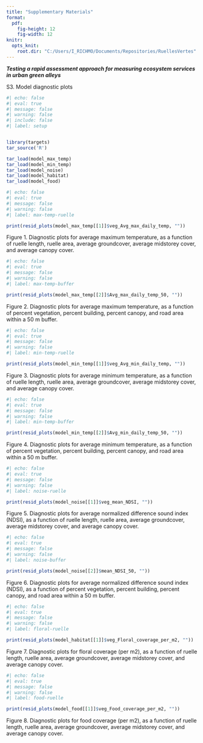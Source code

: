 ```yaml
---
title: "Supplementary Materials"
format:
  pdf:
    fig-height: 12
    fig-width: 12
knitr:
  opts_knit:
    root.dir: "C:/Users/I_RICHMO/Documents/Repositories/RuellesVertes"
---
```


***Testing a rapid assessment approach for measuring ecosystem services in urban green alleys***

S3. Model diagnostic plots

```r
#| echo: false
#| eval: true
#| message: false
#| warning: false
#| include: false
#| label: setup


library(targets)
tar_source('R')

tar_load(model_max_temp)
tar_load(model_min_temp)
tar_load(model_noise)
tar_load(model_habitat)
tar_load(model_food)
```

```r
#| echo: false
#| eval: true
#| message: false
#| warning: false
#| label: max-temp-ruelle

print(resid_plots(model_max_temp[[1]]$veg_Avg_max_daily_temp, ""))

```

Figure 1. Diagnostic plots for average maximum temperature, as a function of ruelle length, ruelle area, average groundcover, average midstorey cover, and average canopy cover.

```r
#| echo: false
#| eval: true
#| message: false
#| warning: false
#| label: max-temp-buffer

print(resid_plots(model_max_temp[[2]]$Avg_max_daily_temp_50, ""))

```

Figure 2. Diagnostic plots for average maximum temperature, as a function of percent vegetation, percent building, percent canopy, and road area within a 50 m buffer.

```r
#| echo: false
#| eval: true
#| message: false
#| warning: false
#| label: min-temp-ruelle

print(resid_plots(model_min_temp[[1]]$veg_Avg_min_daily_temp, ""))

```

Figure 3. Diagnostic plots for average minimum temperature, as a function of ruelle length, ruelle area, average groundcover, average midstorey cover, and average canopy cover.

```r
#| echo: false
#| eval: true
#| message: false
#| warning: false
#| label: min-temp-buffer

print(resid_plots(model_min_temp[[2]]$Avg_min_daily_temp_50, ""))

```

Figure 4. Diagnostic plots for average minimum temperature, as a function of percent vegetation, percent building, percent canopy, and road area within a 50 m buffer.

```r
#| echo: false
#| eval: true
#| message: false
#| warning: false
#| label: noise-ruelle

print(resid_plots(model_noise[[1]]$veg_mean_NDSI, ""))

```

Figure 5. Diagnostic plots for average normalized difference sound index (NDSI), as a function of ruelle length, ruelle area, average groundcover, average midstorey cover, and average canopy cover.

```r
#| echo: false
#| eval: true
#| message: false
#| warning: false
#| label: noise-buffer

print(resid_plots(model_noise[[2]]$mean_NDSI_50, ""))

```

Figure 6. Diagnostic plots for average normalized difference sound index (NDSI), as a function of percent vegetation, percent building, percent canopy, and road area within a 50 m buffer.

```r
#| echo: false
#| eval: true
#| message: false
#| warning: false
#| label: floral-ruelle

print(resid_plots(model_habitat[[1]]$veg_Floral_coverage_per_m2, ""))

```

Figure 7. Diagnostic plots for floral coverage (per m2), as a function of ruelle length, ruelle area, average groundcover, average midstorey cover, and average canopy cover.

```r
#| echo: false
#| eval: true
#| message: false
#| warning: false
#| label: food-ruelle

print(resid_plots(model_food[[1]]$veg_Food_coverage_per_m2, ""))

```

Figure 8. Diagnostic plots for food coverage (per m2), as a function of ruelle length, ruelle area, average groundcover, average midstorey cover, and average canopy cover.
